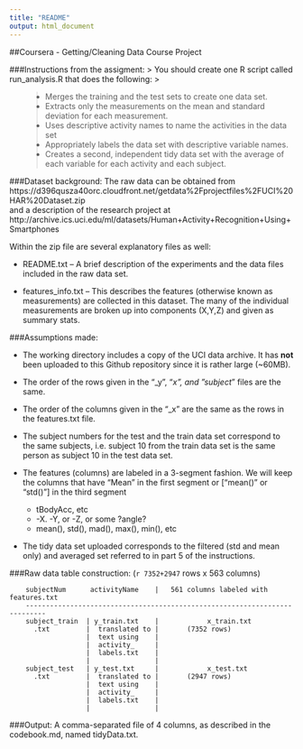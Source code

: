 ```yaml
---
title: "README"
output: html_document
---
```

##Coursera - Getting/Cleaning Data Course Project

###Instructions from the assigment:
> You should create one R script called run_analysis.R that does the following: 
> <ul>
> <li> Merges the training and the test sets to create one data set.
> <li> Extracts only the measurements on the mean and standard deviation 
> for each measurement. 
> <li> Uses descriptive activity names to name the activities in the data set
> <li> Appropriately labels the data set with descriptive variable names. 
> <li> Creates a second, independent tidy data set with the average of each 
> variable for each activity and each subject.
> </ul>

###Dataset background:
The raw data can be obtained from  
https://d396qusza40orc.cloudfront.net/getdata%2Fprojectfiles%2FUCI%20HAR%20Dataset.zip  
and a description of the research project at  
http://archive.ics.uci.edu/ml/datasets/Human+Activity+Recognition+Using+Smartphones  
  
Within the zip file are several explanatory files as well:  

+ README.txt -- A brief description of the experiments and the data files included
in the raw data set.

+ features_info.txt -- This describes the features (otherwise known as
measurements) are collected in this dataset. The many of the individual 
measurements are broken up  into components (X,Y,Z) and given as summary 
stats. 

###Assumptions made:

+ The working directory includes a copy of the UCI data archive. It has 
**not** been uploaded to this Github repository since it is rather large 
(~60MB).

+ The order of the rows given in the "_y", "_x", and "subject_" files are 
the same.

+ The order of the columns given in the "_x" are the same as the rows in the
features.txt file.

+ The subject numbers for the test and the train data set correspond to the
same subjects, i.e. subject 10 from the train data set is the same person as
subject 10 in the test data set.

+ The features (columns) are labeled in a 3-segment fashion. We will keep the
columns that have "Mean" in the first segment or ["mean()" or "std()"] in the
third segment
    - tBodyAcc, etc
    - -X. -Y, or -Z, or some ?angle?
    - mean(), std(), mad(), max(), min(), etc

+ The tidy data set uploaded corresponds to the filtered (std and mean only) 
and averaged set referred to in part 5 of the instructions.
  

###Raw data table construction:
(`r 7352+2947` rows x 563 columns)

```
    subjectNum      activityName    |   561 columns labeled with features.txt
    ---------------------------------------------------------------------------
    subject_train  | y_train.txt    |            x_train.txt
      .txt         |  translated to |       (7352 rows)
                   |  text using    |
                   |  activity_     |
                   |  labels.txt    |
                   |                |
    subject_test   | y_test.txt     |            x_test.txt
      .txt         |  translated to |       (2947 rows)
                   |  text using    |
                   |  activity_     |
                   |  labels.txt    |
                   |                |     
```

###Output: 
A comma-separated file of 4 columns, as described in the codebook.md, named
tidyData.txt.


